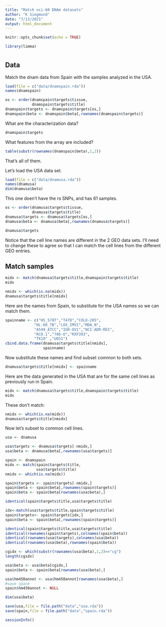```yaml
---
title: "Match nci-60 DNAm datasets"
author: "K Siegmund"
date: "7/13/2021"
output: html_document
---
```


```r
knitr::opts_chunk$set(echo = TRUE)
```

```r
library(limma)
```

# {.tabset}

## Data

Match the dnam data from Spain with the samples analyzed in the USA.

```r
load(file = c("data/dnamspain.rda"))
names(dnamspain)
```

```r
os <- order(dnamspain$targets$tissue,
            dnamspain$targets$title)
dnamspain$targets <- dnamspain$targets[os,]
dnamspain$beta <- dnamspain$beta[,rownames(dnamspain$targets)]
```

What are the characterization data?
```r
dnamspain$targets
```

What features from the array are included?
```r
table(substr(rownames(dnamspain$beta),1,2))
```
That's all of them.



Let's load the USA data set.
```r
load(file = c("data/dnamusa.rda"))
names(dnamusa)
dim(dnamusa$beta)
```

This one doen't have the rs SNPs, and has 61 samples.

```r
os <- order(dnamusa$targets$tissue,
            dnamusa$targets$title)
dnamusa$targets <- dnamusa$targets[os,]
dnamusa$beta <- dnamusa$beta[,rownames(dnamusa$targets)]
```


```r
dnamusa$targets
```

Notice that the cell line names are different in the 2 GEO data sets.  I'll need to change these to agree so that I can match the cell lines from the different GEO entries.

## Match samples

```r
midx <- match(dnamusa$targets$title,dnamspain$targets$title)
midx
```

```r
nmidx <- which(is.na(midx))
dnamusa$targets$title[nmidx]
```

Here are the names from Spain, to substitute for the USA names so we can match them.

```r
spainname <- c("HS_578T","T47D","COLO-205",
             "HL-60_TB","LOX_IMVI","MDA_N",
             "A549_ATCC","IGR-OV1","NCI-ADR-RES",
             "RC0.1","786-O","RXF393",
             "TK10" ,"U031")
cbind.data.frame(dnamusa$targets$title[nmidx],
                 spainname)             
```

Now substitute these names and find subset common to both sets.
```r
dnamusa$targets$title[nmidx] <- spainname
```

Here are the data generated in the USA that are for the same cell lines as previously run in Spain.

```r
midx <- match(dnamusa$targets$title,dnamspain$targets$title)
midx
```

These don't match:
```r
nmidx <- which(is.na(midx))
dnamusa$targets$title[nmidx]
```

Now let's subset to common cell lines.
```r
usa <- dnamusa

usa$targets <- dnamusa$targets[-nmidx,]
usa$beta <- dnamusa$beta[,rownames(usa$targets)]
```

```r
spain <- dnamspain
midx <- match(spain$targets$title,
              usa$targets$title)
nmidx <- which(is.na(midx))

spain$targets <- spain$targets[-nmidx,]
spain$beta <- spain$beta[,rownames(spain$targets)]
spain$beta <- spain$beta[rownames(usa$beta),]
```

```r
identical(spain$targets$title,usa$targets$title)
```

```r
idx<-match(usa$targets$title,spain$targets$title)
spain$targets<- spain$targets[idx,]
spain$beta <- spain$beta[,rownames(spain$targets)]
```

```r
identical(spain$targets$title,usa$targets$title)
identical(rownames(spain$targets),colnames(spain$beta))
identical(rownames(usa$targets),colnames(usa$beta))
identical(rownames(usa$beta),rownames(spain$beta))
```

```r
cgidx <- which(substr(rownames(usa$beta),1,2)=="cg")
length(cgidx)

usa$beta <- usa$beta[cgidx,]
spain$beta <- spain$beta[rownames(usa$beta),]

usa$hm450annot <- usa$hm450annot[rownames(usa$beta),]
#save space
spain$hm450annot <- NULL

dim(usa$beta)
```


```r
save(usa,file = file.path("data","usa.rda"))
save(spain,file = file.path("data","spain.rda"))
```

```r
sessionInfo()
```

